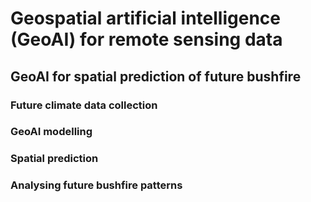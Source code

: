 # Geospatial artificial intelligence (GeoAI) for remote sensing data

## GeoAI for spatial prediction of future bushfire 

### Future climate data collection

### GeoAI modelling

### Spatial prediction

### Analysing future bushfire patterns